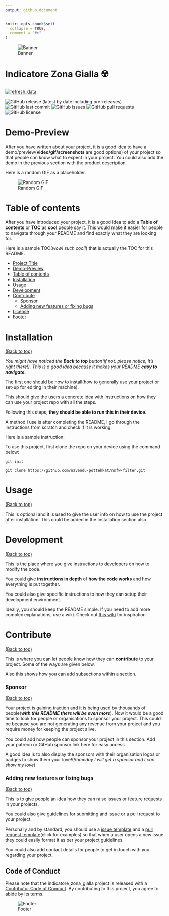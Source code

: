 ```yaml
---
output: github_document
---
```


<!-- README.md is generated from README.Rmd. Please edit that file -->

```r
knitr::opts_chunk$set(
  collapse = TRUE,
  comment = "#>"
)
```

<!-- Add banner here -->
![Banner](img/banner_design.png)

# Indicatore Zona Gialla ☢️

<!-- badges: start -->

[![refresh_data](https://github.com/Data-Network-Lab/indicatore_zona_gialla/actions/workflows/main.yml/badge.svg?branch=main)](https://github.com/Data-Network-Lab/indicatore_zona_gialla/actions/workflows/main.yml)

![GitHub release (latest by date including pre-releases)](https://img.shields.io/github/v/release/Data-Network-Lab/indicatore_zona_gialla?style=plastic?include_prereleases)
![GitHub last commit](https://img.shields.io/github/last-commit/Data-Network-Lab/indicatore_zona_gialla?style=plastic)
![GitHub issues](https://img.shields.io/github/issues/Data-Network-Lab/indicatore_zona_gialla?style=plastic)
![GitHub pull requests](https://img.shields.io/github/issues-pr/Data-Network-Lab/indicatore_zona_gialla?style=plastic)
![GitHub license](https://img.shields.io/github/license/Data-Network-Lab/indicatore_zona_gialla?style=plastic)

<!-- badges: end -->

<!-- Describe your project in brief -->

# Demo-Preview

<!-- Add a demo for your project -->

After you have written about your project, it is a good idea to have a demo/preview(**video/gif/screenshots** are good options) of your project so that people can know what to expect in your project. You could also add the demo in the previous section with the product description.

Here is a random GIF as a placeholder.

![Random GIF](https://media.giphy.com/media/ZVik7pBtu9dNS/giphy.gif)

# Table of contents

After you have introduced your project, it is a good idea to add a **Table of contents** or **TOC** as **cool** people say it. This would make it easier for people to navigate through your README and find exactly what they are looking for.

Here is a sample TOC(*wow! such cool!*) that is actually the TOC for this README.

- [Project Title](#project-title)
- [Demo-Preview](#demo-preview)
- [Table of contents](#table-of-contents)
- [Installation](#installation)
- [Usage](#usage)
- [Development](#development)
- [Contribute](#contribute)
    - [Sponsor](#sponsor)
    - [Adding new features or fixing bugs](#adding-new-features-or-fixing-bugs)
- [License](#license)
- [Footer](#footer)

# Installation
[(Back to top)](#table-of-contents)

*You might have noticed the **Back to top** button(if not, please notice, it's right there!). This is a good idea because it makes your README **easy to navigate.*** 

The first one should be how to install(how to generally use your project or set-up for editing in their machine).

This should give the users a concrete idea with instructions on how they can use your project repo with all the steps.

Following this steps, **they should be able to run this in their device.**

A method I use is after completing the README, I go through the instructions from scratch and check if it is working.

Here is a sample instruction:

To use this project, first clone the repo on your device using the command below:

```git init```

```git clone https://github.com/navendu-pottekkat/nsfw-filter.git```

# Usage
[(Back to top)](#table-of-contents)

This is optional and it is used to give the user info on how to use the project after installation. This could be added in the Installation section also.

# Development
[(Back to top)](#table-of-contents)

This is the place where you give instructions to developers on how to modify the code.

You could give **instructions in depth** of **how the code works** and how everything is put together.

You could also give specific instructions to how they can setup their development environment.

Ideally, you should keep the README simple. If you need to add more complex explanations, use a wiki. Check out [this wiki](https://github.com/navendu-pottekkat/nsfw-filter/wiki) for inspiration.

# Contribute
[(Back to top)](#table-of-contents)

This is where you can let people know how they can **contribute** to your project. Some of the ways are given below.

Also this shows how you can add subsections within a section.

### Sponsor
[(Back to top)](#table-of-contents)

Your project is gaining traction and it is being used by thousands of people(***with this README there will be even more***). Now it would be a good time to look for people or organisations to sponsor your project. This could be because you are not generating any revenue from your project and you require money for keeping the project alive.

You could add how people can sponsor your project in this section. Add your patreon or GitHub sponsor link here for easy access.

A good idea is to also display the sponsors with their organisation logos or badges to show them your love!(*Someday I will get a sponsor and I can show my love*)

### Adding new features or fixing bugs
[(Back to top)](#table-of-contents)

This is to give people an idea how they can raise issues or feature requests in your projects. 

You could also give guidelines for submitting and issue or a pull request to your project.

Personally and by standard, you should use a [issue template](https://github.com/navendu-pottekkat/nsfw-filter/blob/master/ISSUE_TEMPLATE.md) and a [pull request template](https://github.com/navendu-pottekkat/nsfw-filter/blob/master/PULL_REQ_TEMPLATE.md)(click for examples) so that when a user opens a new issue they could easily format it as per your project guidelines.

You could also add contact details for people to get in touch with you regarding your project.

## Code of Conduct
  
  Please note that the indicatore_zona_gialla project is released with a [Contributor Code of Conduct](https://contributor-covenant.org/version/2/0/CODE_OF_CONDUCT.html). By contributing to this project, you agree to abide by its terms.


<!-- Add the footer here -->

![Footer](https://github.com/navendu-pottekkat/awesome-readme/blob/master/fooooooter.png)


